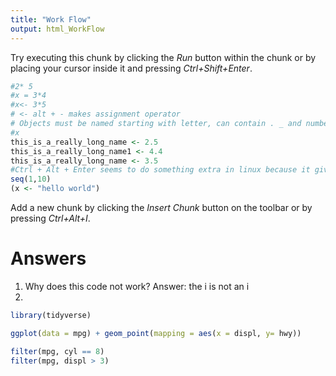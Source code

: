 ```yaml
---
title: "Work Flow"
output: html_WorkFlow
---
```


Try executing this chunk by clicking the *Run* button within the chunk or by placing your cursor inside it and pressing *Ctrl+Shift+Enter*. 

```r
#2* 5
#x = 3*4
#x<- 3*5
# <- alt + - makes assignment operator
# Objects must be named starting with letter, can contain . _ and numbers
#x
this_is_a_really_long_name <- 2.5
this_is_a_really_long_name1 <- 4.4
this_is_a_really_long_name <- 3.5
#Ctrl + Alt + Enter seems to do something extra in linux because it gives bash: -: No such file or directory
seq(1,10)
(x <- "hello world")

```

Add a new chunk by clicking the *Insert Chunk* button on the toolbar or by pressing *Ctrl+Alt+I*.

# Answers

1. Why does this code not work?
Answer: the i is not an i
2.
```r
library(tidyverse)

ggplot(data = mpg) + geom_point(mapping = aes(x = displ, y= hwy))

filter(mpg, cyl == 8)
filter(mpg, displ > 3)
```
